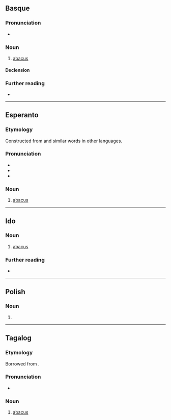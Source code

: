 {{also|ABAKO}}
==Basque==

===Pronunciation===
* {{IPA|eu|/a.ba.ko/|[a.βa.ko]}}

===Noun===
{{eu-noun|in}}

# [[abacus]]

====Declension====
{{eu-decl-inanim noun|av=1|kv=1}}

===Further reading===
* {{R:EH}}

----

==Esperanto==

===Etymology===
Constructed from {{etyl|la|eo}} {{m|la|abacus||counting board}} and similar words in other languages.

===Pronunciation===
* {{IPA|eo|/aˈbako/}}
* {{audio|eo|LL-Q143 (epo)-Lepticed7-abako.wav|Audio}}
* {{hyphenation|eo|a|bak|o}}

===Noun===
{{eo-head}}

# {{lb|eo|mathematics}} [[abacus]]

----

==Ido==

===Noun===
{{io-noun|abak}}

# [[abacus]]

===Further reading===
* {{R:Dyer 1924|abak-o*}}

----

==Polish==

===Noun===
{{head|pl|noun form}}

# {{inflection of|pl|abaka||voc|s}}

----

==Tagalog==

===Etymology===
Borrowed from {{bor|tl|es|ábaco||abacus}}.

===Pronunciation===
* {{IPA|tl|/a.ba.ˈko/}}

===Noun===
{{tl-noun|abakó}}

# [[abacus]]
#: {{syn|tl|abakus}}